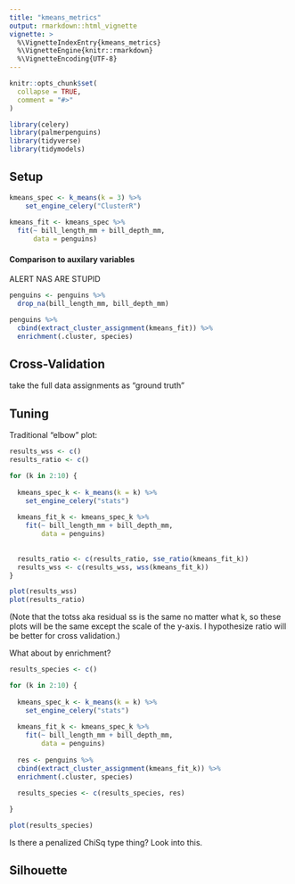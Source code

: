 ```yaml
---
title: "kmeans_metrics"
output: rmarkdown::html_vignette
vignette: >
  %\VignetteIndexEntry{kmeans_metrics}
  %\VignetteEngine{knitr::rmarkdown}
  %\VignetteEncoding{UTF-8}
---
```


```r
knitr::opts_chunk$set(
  collapse = TRUE,
  comment = "#>"
)
```

```r
library(celery)
library(palmerpenguins)
library(tidyverse)
library(tidymodels)
```


## Setup

```r
kmeans_spec <- k_means(k = 3) %>%
    set_engine_celery("ClusterR") 
  
kmeans_fit <- kmeans_spec %>%
  fit(~ bill_length_mm + bill_depth_mm,
      data = penguins)
```



#### Comparison to auxilary variables

ALERT NAS ARE STUPID

```r
penguins <- penguins %>%
  drop_na(bill_length_mm, bill_depth_mm) 

penguins %>%
  cbind(extract_cluster_assignment(kmeans_fit)) %>%
  enrichment(.cluster, species)
```



## Cross-Validation

take the full data assignments as "ground truth"


## Tuning

Traditional "elbow" plot:

```r

results_wss <- c()
results_ratio <- c()

for (k in 2:10) {
  
  kmeans_spec_k <- k_means(k = k) %>%
    set_engine_celery("stats") 
  
  kmeans_fit_k <- kmeans_spec_k %>%
    fit(~ bill_length_mm + bill_depth_mm,
        data = penguins)
  
  
  results_ratio <- c(results_ratio, sse_ratio(kmeans_fit_k))
  results_wss <- c(results_wss, wss(kmeans_fit_k))
}

plot(results_wss)
plot(results_ratio)
```

(Note that the totss aka residual ss is the same no matter what k, so these plots will be the same except the scale of the y-axis.  I hypothesize ratio will be better for cross validation.)


What about by enrichment?


```r

results_species <- c()

for (k in 2:10) {
  
  kmeans_spec_k <- k_means(k = k) %>%
    set_engine_celery("stats") 
  
  kmeans_fit_k <- kmeans_spec_k %>%
    fit(~ bill_length_mm + bill_depth_mm,
        data = penguins)
  
  res <- penguins %>%
  cbind(extract_cluster_assignment(kmeans_fit_k)) %>%
  enrichment(.cluster, species)
  
  results_species <- c(results_species, res)

}

plot(results_species)
```

Is there a penalized ChiSq type thing?  Look into this.


## Silhouette


